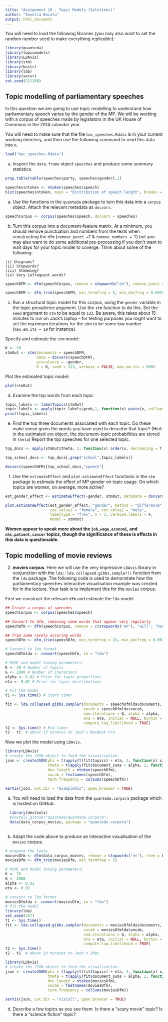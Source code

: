```yaml
---
title: "Assignment 10 - Topic Models (Solutions)"
author: "Ionelia Buzatu"
output: html_document
---
```


You will need to load the following libraries (you may also want to set the random number seed to make everything replicable):
```r
library(quanteda)
library(topicmodels)
library(LDAvis)
library(stm)
library(knitr)
library(lda)
library(servr)
set.seed(221186)
```

## Topic modelling of parliamentary speeches

In this question we are going to use topic modelling to understand how parliamentary speech varies by the gender of the MP. We will be working with a corpus of speeches made by legislators in the UK House of Commons in the 2014 calandar year. 

You will need to make sure that the file `hoc_speeches.Rdata` is in your current working directory, and then use the following command to read this data into `R`.


```r

load("hoc_speeches.Rdata")

```
 
 (a) Inspect the `data.frame` object `speeches` and produce some summary statistics.

```r

prop.table(table(speeches$party, speeches$gender),1)

speeches$ntoken <- ntoken(speeches$speech)
hist(speeches$ntoken, main = "Distribution of speech length", breaks = 100)

```

 (a) Use the functions in the `quanteda` package to turn this data into a `corpus` object. Attach the relevant metadata as `docvars`.

```r

speechCorpus <- corpus(speeches$speech, docvars = speeches)

```

 (b) Turn this corpus into a document-feature matrix. At a minimum, you should remove punctuation and numbers from the texts when constructing the `dfm` (`remove_punct =T` & `remove_numbers = T`) but you may also want to do some additional pre-processing if you don't want to wait days for your topic model to coverge. Think about some of the following:
 
    (i) Unigrams? 
    (ii) Stopwords?
    (iii) Stemming?
    (iv) Very infrequent words?

```r

speechDFM <- dfm(speechCorpus, remove = stopwords("en"), remove_punct =T, remove_numbers = T, stem = T)

speechDFM <- dfm_trim(speechDFM, min_termfreq = 5, min_docfreq = 0.0025, docfreq_type = "prop")

```

 (c) Run a structural topic model for this corpus, using the `gender` variable in the topic prevalence argument. Use the `stm` function to do this. Set the `seed` argument to `stm` to be equal to `123`. Be aware, this takes about 15 minutes to run on Jack's laptop -- for testing purposes you might want to set the maximum iterations for the stm to be some low number (`max.em.its = 10` for instance).

Specify and estimate the `stm` model:

```r

K <- 20
stmOut <- stm(documents = speechDFM, 
              data = docvars(speechDFM),
              prevalence = ~gender,
              K = K, seed = 123, verbose = FALSE, max.em.its = 500)

```

Plot the estimated topic model:

```r
plot(stmOut)
```

  (d) Examine the top words from each topic

```r

topic_labels <- labelTopics(stmOut)
topic_labels <- apply(topic_labels$prob,1, function(x) paste(x, collapse=";"))
print(topic_labels)
```


  (e) Find the top three documents associated with each topic. Do these make sense given the words you have used to describe that topic? (Hint: in the estimated `stm` object, the document-topic probabilities are stored in `theta`) Report the top speeches for one selected topic.
  
```r

top_docs <- apply(stmOut$theta, 2, function(x) order(x, decreasing = T)[1:3])

top_school_docs <- top_docs[,grep("school",topic_labels)]

docvars(speechDFM)[top_school_docs,"speech"]

```

  (f) Use the `estimateEffect` and `plot.estimateEffect` functions in the `stm` package to estimate the effect of MP gender on topic usage. On which topics are women, on average, more active? 

```r

est_gender_effect <- estimateEffect(~gender, stmOut, metadata = docvars(speechDFM))

plot.estimateEffect(est_gender_effect, "gender", method = "difference", 
                    cov.value1 = "female", cov.value2 = "male", 
                    labeltype = "frex", n = 3, verbose.labels = F,
                    model = stmOut)

```

**Women appear to speak more about the `job,wage,economi`, and `nhs,patient,cancer` topics, though the significance of these is effects in this data is questionable.**

## Topic modelling of movie reviews

2.  **movies corpus**.  Here we will use the very impressive `LDAvis` library in conjunction with the `lda::lda.collapsed.gibbs.sampler()` function from the `lda` package. The following code is used to demonstate how the parliamentary speeches interactive visualisation example was created for in the lecture. Your task is to implement this for the `movies` corpus.

First we construct the relevant `dfm` and estimate the `lda` model.
```r

## Create a corpus of speeches
speechCorpus <- corpus(speeches$speech)

## Convert to dfm, removing some words that appear very regularly
speechDfm <- dfm(speechCorpus, remove = c(stopwords("en"), "will", "hon", "right","people","government","can","friend","house","gentleman","said", "interruption", "prime", "minister", "secretary", "state"), stem = F, remove_punct = T, remove_numbers = T)

## Trim some rarely occuring words
speechDfm <- dfm_trim(speechDfm, min_termfreq = 15, min_docfreq = 0.0015, docfreq_type = "prop")

# Convert to lda format
speechDfmlda <- convert(speechDfm, to = "lda")

# MCMC and model tuning parameters:
K <- 30 # Number of topics
G <- 2000 # Number of iterations
alpha <- 0.02 # Prior for topic proportions
eta <- 0.02 # Prior for topic distributions

# Fit the model
t1 <- Sys.time() # Start timer

fit <- lda.collapsed.gibbs.sampler(documents = speechDfmlda$documents, K = K, 
                                   vocab = speechDfmlda$vocab, 
                                   num.iterations = G, alpha = alpha, 
                                   eta = eta, initial = NULL, burnin = 0,
                                   compute.log.likelihood = TRUE)
t2 <- Sys.time() # End timer
t2 - t1  # about 15 minutes on Jack's MacBook Pro


```

Now we plot the model using `LDAvis`.

```r
library(LDAvis)
# create the JSON object to feed the visualization:
json <- createJSON(phi = t(apply(t(fit$topics) + eta, 2, function(x) x/sum(x))), 
                   theta = t(apply(fit$document_sums + alpha, 2, function(x) x/sum(x))), 
                   doc.length = ntoken(speechDfm), 
                   vocab = featnames(speechDfm), 
                   term.frequency = colSums(speechDfm))
        
serVis(json, out.dir = "exampleVis", open.browser = TRUE)
```

  a.  You will need to load the data from the `quanteda.corpora` package which is hosted on GitHub: 
    
```r
  library(devtools)
  #install_github("quanteda/quanteda.corpora")
  data(data_corpus_movies, package = "quanteda.corpora")
  
```
    
  b.  Adapt the code above to produce an interactive visualisation of the `movies` corpus. 
    
```r

      
# prepare the texts
moviesDfm <- dfm(data_corpus_movies, remove = stopwords("en"), stem = FALSE, remove_punct = T, remove_numbers = T)
moviesDfm <- dfm_trim(moviesDfm, min_termfreq = 5)

# MCMC and model tuning parameters:
K <- 20
G <- 2000
alpha <- 0.02
eta <- 0.02

# convert to lda format
moviesDfmlda <- convert(moviesDfm, to = "lda")
# fit the model
library(lda)
set.seed(357)
t1 <- Sys.time()
fit <- lda.collapsed.gibbs.sampler(documents = moviesDfmlda$documents, K = K, 
                                   vocab = moviesDfmlda$vocab, 
                                   num.iterations = G, alpha = alpha, 
                                   eta = eta, initial = NULL, burnin = 0,
                                   compute.log.likelihood = TRUE)
t2 <- Sys.time()
t2 - t1  # about 10 minutes on Jack's iMac

library(LDAvis)
# create the JSON object to feed the visualization:
json <- createJSON(phi = t(apply(t(fit$topics) + eta, 2, function(x) x/sum(x))), 
                   theta = t(apply(fit$document_sums + alpha, 2, function(x) x/sum(x))), 
                   doc.length = ntoken(moviesDfm), 
                   vocab = featnames(moviesDfm), 
                   term.frequency = colSums(moviesDfm))

serVis(json, out.dir = "visColl", open.browser = TRUE)

```
    
  d.  Describe a few topics as you see them.  Is there a "scary movie" topic?  Is there a "science fiction" topic?  
    
    